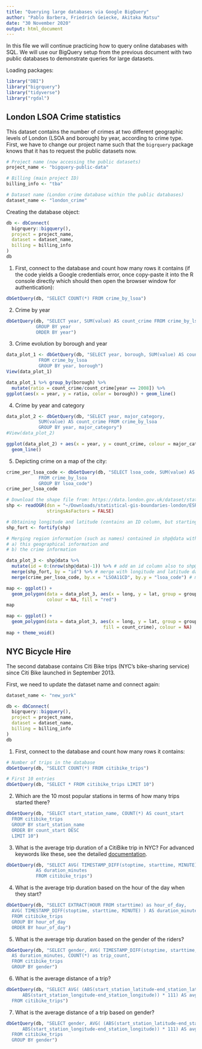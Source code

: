 ```yaml
---
title: "Querying large databases via Google BigQuery"
author: "Pablo Barbera, Friedrich Geiecke, Akitaka Matsu"
date: "30 November 2020"
output: html_document
---
```


In this file we will continue practicing how to query online databases with SQL. We will use our BigQuery setup from the previous document with two public databases to demonstrate queries for large datasets.

Loading packages:

```r
library("DBI")
library("bigrquery")
library("tidyverse")
library("rgdal")
```

## London LSOA Crime statistics

This dataset contains the number of crimes at two different geographic levels of London (LSOA and borough) by year, according to crime type. First, we have to change our project name such that the `bigrquery` package knows that it has to request the public datasets now.

```r
# Project name (now accessing the public datasets)
project_name <- "bigquery-public-data"

# Billing (main project ID)
billing_info <- "tba"

# Dataset name (London crime database within the public databases)
dataset_name <- "london_crime"
```

Creating the database object:

```r
db <- dbConnect(
  bigrquery::bigquery(),
  project = project_name,
  dataset = dataset_name,
  billing = billing_info
)
db
```

1. First, connect to the database and count how many rows it contains (if the code yields a Google credentials error, once copy-paste it into the R console directly which should then open the browser window for authentication):

```r
dbGetQuery(db, "SELECT COUNT(*) FROM crime_by_lsoa")
```

2. Crime by year

```r
dbGetQuery(db, "SELECT year, SUM(value) AS count_crime FROM crime_by_lsoa
           GROUP BY year
           ORDER BY year")
```

3. Crime evolution by borough and year

```r
data_plot_1 <- dbGetQuery(db, "SELECT year, borough, SUM(value) AS count_crime
            FROM crime_by_lsoa
            GROUP BY year, borough")
View(data_plot_1)
```

```r
data_plot_1 %>% group_by(borough) %>%
  mutate(ratio = count_crime/count_crime[year == 2008]) %>%
ggplot(aes(x = year, y = ratio, color = borough)) + geom_line()
```

4. Crime by year and category

```r
data_plot_2 <- dbGetQuery(db, "SELECT year, major_category,
            SUM(value) AS count_crime FROM crime_by_lsoa
            GROUP BY year, major_category")
#View(data_plot_2)
```

```r
ggplot(data_plot_2) + aes(x = year, y = count_crime, colour = major_category) +
  geom_line()
```

5. Depicting crime on a map of the city:

```r
crime_per_lsoa_code <- dbGetQuery(db, "SELECT lsoa_code, SUM(value) AS count_crime
            FROM crime_by_lsoa
            GROUP BY lsoa_code")
crime_per_lsoa_code
```

```r

# Download the shape file from: https://data.london.gov.uk/dataset/statistical-gis-boundary-files-london
shp <- readOGR(dsn = "~/Downloads/statistical-gis-boundaries-london/ESRI/LSOA_2011_London_gen_MHW.shp",
               stringsAsFactors = FALSE)

# Obtaining longitude and latitude (contains an ID column, but starting at zero!)
shp_fort <- fortify(shp)

# Merging region information (such as names) contained in shp@data with
# a) this geographical information and
# b) the crime information

data_plot_3 <- shp@data %>%
  mutate(id = 0:(nrow(shp@data)-1)) %>% # add an id column also to shp@data
  merge(shp_fort, by = "id") %>% # merge with longitude and latitude data based on this column
  merge(crime_per_lsoa_code, by.x = "LSOA11CD", by.y = "lsoa_code") # merge with crime data

```

```r
map <- ggplot() +
  geom_polygon(data = data_plot_3, aes(x = long, y = lat, group = group),
               colour = NA, fill = "red")
map

map <- ggplot() +
  geom_polygon(data = data_plot_3, aes(x = long, y = lat, group = group,
                                    fill = count_crime), colour = NA)
map + theme_void()
```

## NYC Bicycle Hire

The second database contains Citi Bike trips (NYC's bike-sharing service) since Citi Bike launched in September 2013.

First, we need to update the dataset name and connect again:

```r
dataset_name <- "new_york"
```

```r
db <- dbConnect(
  bigrquery::bigquery(),
  project = project_name,
  dataset = dataset_name,
  billing = billing_info
)
db
```

1. First, connect to the database and count how many rows it contains:

```r
# Number of trips in the database
dbGetQuery(db, "SELECT COUNT(*) FROM citibike_trips")
```

```r
# First 10 entries
dbGetQuery(db, "SELECT * FROM citibike_trips LIMIT 10")
```

2. Which are the 10 most popular stations in terms of how many trips started there?

```r
dbGetQuery(db, "SELECT start_station_name, COUNT(*) AS count_start
  FROM citibike_trips
  GROUP BY start_station_name
  ORDER BY count_start DESC
  LIMIT 10")
```

3. What is the average trip duration of a CitiBike trip in NYC? For advanced keywords like these, see the detailed [documentation](https://cloud.google.com/bigquery/docs/reference/standard-sql/timestamp_functions).

```r
dbGetQuery(db, "SELECT AVG( TIMESTAMP_DIFF(stoptime, starttime, MINUTE) )
           AS duration_minutes
           FROM citibike_trips")
```

4. What is the average trip duration based on the hour of the day when they start?

```r
dbGetQuery(db, "SELECT EXTRACT(HOUR FROM starttime) as hour_of_day,
  AVG( TIMESTAMP_DIFF(stoptime, starttime, MINUTE) ) AS duration_minutes
  FROM citibike_trips
  GROUP BY hour_of_day
  ORDER BY hour_of_day")
```

5. What is the average trip duration based on the gender of the riders?

```r
dbGetQuery(db, "SELECT gender, AVG( TIMESTAMP_DIFF(stoptime, starttime, MINUTE) )
  AS duration_minutes, COUNT(*) as trip_count,
  FROM citibike_trips
  GROUP BY gender")
```

6. What is the average distance of a trip?

```r
dbGetQuery(db, "SELECT AVG( (ABS(start_station_latitude-end_station_latitude) +
      ABS(start_station_longitude-end_station_longitude)) * 111) AS avg_distance_km
  FROM citibike_trips")
```

7. What is the average distance of a trip based on gender?

```r
dbGetQuery(db, "SELECT gender, AVG( (ABS(start_station_latitude-end_station_latitude) +
      ABS(start_station_longitude-end_station_longitude)) * 111) AS avg_distance_km
  FROM citibike_trips
  GROUP BY gender")
```





















